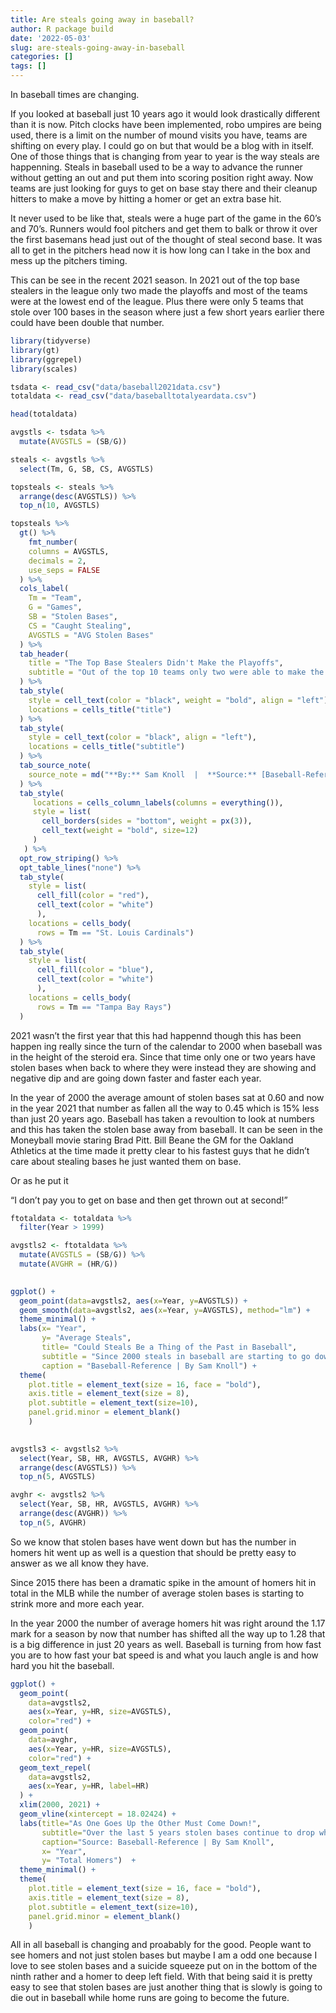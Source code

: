 ```yaml
---
title: Are steals going away in baseball?
author: R package build
date: '2022-05-03'
slug: are-steals-going-away-in-baseball
categories: []
tags: []
---
```

In baseball times are changing. 

If you looked at baseball just 10 years ago it would look drastically different than it is now. Pitch clocks have been implemented, robo umpires are being used, there is a limit on the number of mound visits you have, teams are shifting on every play. I could go on but that would be a blog with in itself. One of those things that is changing from year to year is the way steals are happenning. Steals in baseball used to be a way to advance the runner without getting an out and put them into scoring position right away. Now teams are just looking for guys to get on base stay there and their cleanup hitters to make a move by hitting a homer or get an extra base hit. 

It never used to be like that, steals were a huge part of the game in the 60's and 70's. Runners would fool pitchers and get them to balk or throw it over the first basemans head just out of the thought of steal second base. It was all to get in the pitchers head now it is how long can I take in the box and mess up the pitchers timing. 

This can be see in the recent 2021 season. In 2021 out of the top base stealers in the league only two made the playoffs and most of the teams were at the lowest end of the league. Plus there were only 5 teams that stole over 100 bases in the season where just a few short years earlier there could have been double that number. 
```r
library(tidyverse)
library(gt)
library(ggrepel)
library(scales)
```
```r
tsdata <- read_csv("data/baseball2021data.csv")
totaldata <- read_csv("data/baseballtotalyeardata.csv")
```
```r
head(totaldata)
```
```r
avgstls <- tsdata %>%
  mutate(AVGSTLS = (SB/G)) 

```

```r
steals <- avgstls %>%
  select(Tm, G, SB, CS, AVGSTLS)
```

```r
topsteals <- steals %>%
  arrange(desc(AVGSTLS)) %>%
  top_n(10, AVGSTLS)
```
```r
topsteals %>%
  gt() %>%
    fmt_number(
    columns = AVGSTLS,
    decimals = 2,
    use_seps = FALSE
  ) %>%
  cols_label(
    Tm = "Team",
    G = "Games",
    SB = "Stolen Bases",
    CS = "Caught Stealing",
    AVGSTLS = "AVG Stolen Bases"
  ) %>%
  tab_header(
    title = "The Top Base Stealers Didn't Make the Playoffs",
    subtitle = "Out of the top 10 teams only two were able to make the playoffs."
  ) %>%
  tab_style(
    style = cell_text(color = "black", weight = "bold", align = "left"),
    locations = cells_title("title")
  ) %>%
  tab_style(
    style = cell_text(color = "black", align = "left"),
    locations = cells_title("subtitle")
  ) %>%
  tab_source_note(
    source_note = md("**By:** Sam Knoll  |  **Source:** [Baseball-Reference](https://www.baseball-reference.com/leagues/majors/2021.shtml)")
  ) %>%
  tab_style(
     locations = cells_column_labels(columns = everything()),
     style = list(
       cell_borders(sides = "bottom", weight = px(3)),
       cell_text(weight = "bold", size=12)
     )
   ) %>%
  opt_row_striping() %>% 
  opt_table_lines("none") %>%
  tab_style(
    style = list(
      cell_fill(color = "red"),
      cell_text(color = "white")
      ),
    locations = cells_body(
      rows = Tm == "St. Louis Cardinals")
  ) %>%
  tab_style(
    style = list(
      cell_fill(color = "blue"),
      cell_text(color = "white")
      ),
    locations = cells_body(
      rows = Tm == "Tampa Bay Rays")
  )
```
2021 wasn't the first year that this had happennd though this has been happen ing really since the turn of the calendar to 2000 when baseball was in the height of the steroid era. Since that time only one or two years have stolen bases when back to where they were instead they are showing and negative dip and are going down faster and faster each year. 

In the year of 2000 the average amount of stolen bases sat at 0.60 and now in the year 2021 that number as fallen all the way to 0.45 which is 15% less than just 20 years ago. Baseball has taken a revoultion to look at numbers and this has taken the stolen base away from baseball. It can be seen in the Moneyball movie staring Brad Pitt. Bill Beane the GM for the Oakland Athletics at the time made it pretty clear to his fastest guys that he didn't care about stealing bases he just wanted them on base. 

Or as he put it 

"I don't pay you to get on base and then get thrown out at second!"



```r
ftotaldata <- totaldata %>%
  filter(Year > 1999)
```

```r
avgstls2 <- ftotaldata %>%
  mutate(AVGSTLS = (SB/G)) %>%
  mutate(AVGHR = (HR/G))
  
```

```r
ggplot() + 
  geom_point(data=avgstls2, aes(x=Year, y=AVGSTLS)) +
  geom_smooth(data=avgstls2, aes(x=Year, y=AVGSTLS), method="lm") +
  theme_minimal() +
  labs(x= "Year",
       y= "Average Steals",
       title= "Could Steals Be a Thing of the Past in Baseball",
       subtitle = "Since 2000 steals in baseball are starting to go down.",
       caption = "Baseball-Reference | By Sam Knoll") +
  theme(
    plot.title = element_text(size = 16, face = "bold"),
    axis.title = element_text(size = 8), 
    plot.subtitle = element_text(size=10), 
    panel.grid.minor = element_blank()
    )
  
```
```r
avgstls3 <- avgstls2 %>%
  select(Year, SB, HR, AVGSTLS, AVGHR) %>%
  arrange(desc(AVGSTLS)) %>%
  top_n(5, AVGSTLS)
```
```r
avghr <- avgstls2 %>%
  select(Year, SB, HR, AVGSTLS, AVGHR) %>%
  arrange(desc(AVGHR)) %>%
  top_n(5, AVGHR)
```
So we know that stolen bases have went down but has the number in homers hit went up as well is a question that should be pretty easy to answer as we all know they have. 

Since 2015 there has been a dramatic spike in the amount of homers hit in total in the MLB while the number of average stolen bases is starting to strink more and more each year. 

In the year 2000 the number of average homers hit was right around the 1.17 mark for a season by now that number has shifted all the way up to 1.28 that is a big difference in just 20 years as well. Baseball is turning from how fast you are to how fast your bat speed is and what you lauch angle is and how hard you hit the baseball. 
```r
ggplot() + 
  geom_point(
    data=avgstls2, 
    aes(x=Year, y=HR, size=AVGSTLS), 
    color="red") + 
  geom_point(
    data=avghr, 
    aes(x=Year, y=HR, size=AVGSTLS), 
    color="red") + 
  geom_text_repel(
    data=avgstls2, 
    aes(x=Year, y=HR, label=HR)
  ) +
  xlim(2000, 2021) +
  geom_vline(xintercept = 18.02424) +
  labs(title="As One Goes Up the Other Must Come Down!", 
       subtitle="Over the last 5 years stolen bases continue to drop while homers continue to rise.", 
       caption="Source: Baseball-Reference | By Sam Knoll",
       x= "Year",
       y= "Total Homers")  + 
  theme_minimal() + 
  theme(
    plot.title = element_text(size = 16, face = "bold"),
    axis.title = element_text(size = 8), 
    plot.subtitle = element_text(size=10), 
    panel.grid.minor = element_blank()
    )
```
All in all baseball is changing and proabably for the good. People want to see homers and not just stolen bases but maybe I am a odd one because I love to see stolen bases and a suicide squeeze put on in the bottom of the ninth rather and a homer to deep left field. With that being said it is pretty easy to see that stolen bases are just another thing that is slowly is going to die out in baseball while home runs are going to become the future. 


